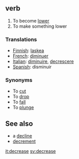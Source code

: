==verb==

#To become [[lower]]
#To make something lower

===Translations===

*[[Finnish]]: [[laskea]]
*[[French]]: [[diminuer]]
*[[Italian]]: [[diminuire]], [[decrescere]] 
*[[Spanish]]: disminuir

===Synonyms===

*To [[cut]]
*To [[drop]]
*To [[fall]]
*To [[plunge]]


==See also==

*a [[decline]]
*[[decrement]]

[[it:decrease]]
[[sv:decrease]]